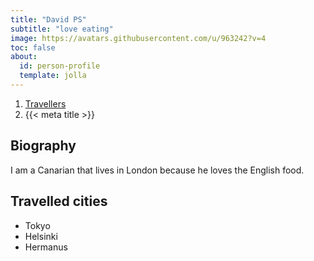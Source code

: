 ```yaml
---
title: "David PS"
subtitle: "love eating"
image: https://avatars.githubusercontent.com/u/963242?v=4
toc: false
about:
  id: person-profile
  template: jolla
---
```


```{=html}
<nav aria-label="breadcrumb">
  <ol class="breadcrumb">
    <li class="breadcrumb-item"><a href="../travellers.html">Travellers</a></li>
    <li class="breadcrumb-item active" aria-current="page">{{< meta title >}}</li>
  </ol>
</nav>
```

:::{#person-profile}
:::

## Biography

I am a Canarian that lives in London because he loves the English food.

## Travelled cities

- Tokyo
- Helsinki
- Hermanus
